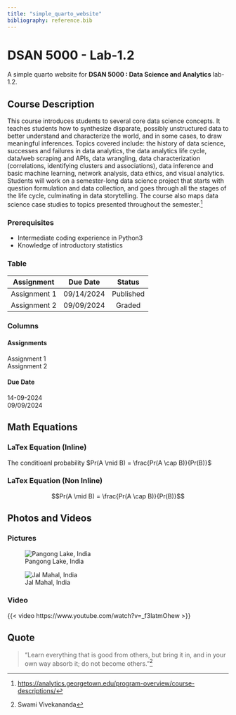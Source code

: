 ```yaml
---
title: "simple_quarto_website"
bibliography: reference.bib
---
```

# DSAN 5000 - Lab-1.2 
A simple quarto website for **DSAN 5000 : Data Science and Analytics** lab-1.2.

## Course Description
This course introduces students to several core data science concepts. It teaches students how to synthesize disparate, possibly unstructured data to better understand and characterize the world, and in some cases, to draw meaningful inferences. Topics covered include: the history of data science, successes and failures in data analytics, the data analytics life cycle, data/web scraping and APIs, data wrangling, data characterization (correlations, identifying clusters and associations), data inference and basic machine learning, network analysis, data ethics, and visual analytics. Students will work on a semester-long data science project that starts with question formulation and data collection, and goes through all the stages of the life cycle, culminating in data storytelling. The course also maps data science case studies to topics presented throughout the semester.[^1]

### Prerequisites
- Intermediate coding experience in Python3
-  Knowledge of introductory statistics

### Table
| Assignment| Due Date | Status|
| :--------:| :-------:| :----:|
| Assignment 1 | 09/14/2024 | Published |
| Assignment 2 | 09/09/2024 | Graded |

### Columns
::: {layout-ncol=2}
#### Assignments
  Assignment 1 \
  Assignment 2 
  
#### Due Date
  14-09-2024 \
  09/09/2024
:::

## Math Equations
### LaTex Equation (Inline)
The conditioanl probability $Pr(A \mid B) = \frac{Pr(A \cap B)}{Pr(B)}$

### LaTex Equation (Non Inline)
$$Pr(A \mid B) = \frac{Pr(A \cap B)}{Pr(B)}$$

## Photos and Videos

### Pictures
![Pangong Lake, India](images/leh.jpg)

![Jal Mahal, India](images/jaipur.jpg)

### Video
{{< video https://www.youtube.com/watch?v=_f3latmOhew >}}

## Quote
>"Learn everything that is good from others, but bring it in, and in your own way absorb it; do not become others."[^2]


[^1]: <https://analytics.georgetown.edu/program-overview/course-descriptions/>
[^2]: Swami Vivekananda